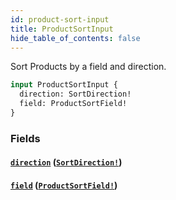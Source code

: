 ```yaml
---
id: product-sort-input
title: ProductSortInput
hide_table_of_contents: false
---
```



Sort Products by a field and direction.

```graphql
input ProductSortInput {
  direction: SortDirection!
  field: ProductSortField!
}
```


### Fields

#### [`direction`](#) ([`SortDirection!`](/demand/api/graphql-storefront/reference/enums/sort-direction))




#### [`field`](#) ([`ProductSortField!`](/demand/api/graphql-storefront/reference/enums/product-sort-field))






